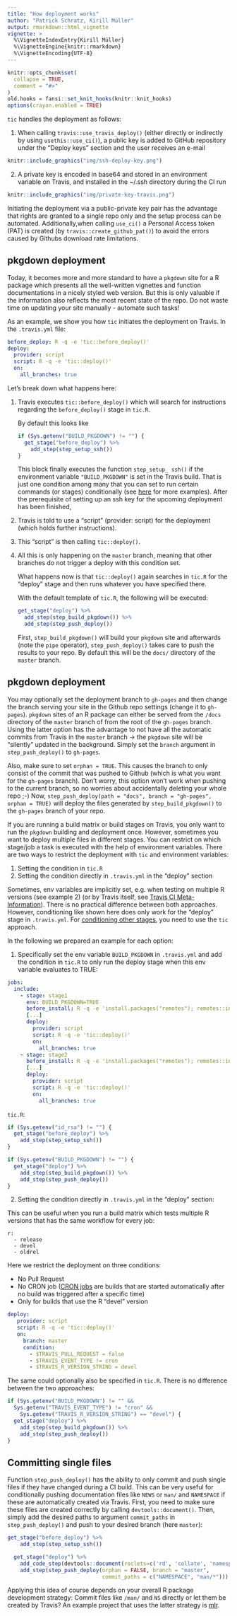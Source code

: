 ```yaml
---
title: "How deployment works"
author: "Patrick Schratz, Kirill Müller"
output: rmarkdown::html_vignette
vignette: >
  %\VignetteIndexEntry{Kirill Müller}
  %\VignetteEngine{knitr::rmarkdown}
  %\VignetteEncoding{UTF-8}
---
```


```r
knitr::opts_chunk$set(
  collapse = TRUE,
  comment = "#>"
)
old.hooks = fansi::set_knit_hooks(knitr::knit_hooks)
options(crayon.enabled = TRUE)
```

`tic` handles the deployment as follows:

1. When calling `travis::use_travis_deploy()` (either directly or indirectly by using `usethis::use_ci()`), a public key is added to GitHub repository under the "Deploy keys" section and the user receives an e-mail

```r
knitr::include_graphics("img/ssh-deploy-key.png")
```

2. A private key is encoded in base64 and stored in an environment variable on Travis, and installed in the ~/.ssh directory during the CI run

```r
knitr::include_graphics("img/private-key-travis.png")
```

Initiating the deployment via a public-private key pair has the advantage that rights are granted to a single repo only and the setup process can be automated.
Additionally,when calling `use_ci()` a Personal Access token (PAT) is created (by `travis::create_github_pat()`) to avoid the errors caused by Githubs download rate limitations. 

## pkgdown deployment

Today, it becomes more and more standard to have a `pkgdown` site for a R package which presents all the well-written vignettes and function documentations in a nicely styled web version.
But this is only valuable if the information also reflects the most recent state of the repo.
Do not waste time on updating your site manually - automate such tasks!

As an example, we show you how `tic` initiates the deployment on Travis.
In the `.travis.yml` file: 

```yml
before_deploy: R -q -e 'tic::before_deploy()'
deploy:
  provider: script
  script: R -q -e 'tic::deploy()'
  on:
    all_branches: true
```

Let's break down what happens here:

1. Travis executes `tic::before_deploy()` which will search for instructions regarding the `before_deploy()` stage in `tic.R`. 

    By default this looks like

    ```r
    if (Sys.getenv("BUILD_PKGDOWN") != "") {
      get_stage("before_deploy") %>%
        add_step(step_setup_ssh())
    }
    ```

    This block finally executes the function `step_setup_ ssh()` if the environment variable `"BUILD_PKGDOWN"` is set in the Travis build.
    That is just one condition among many that you can set to run certain commands (or stages) conditionally (see [here](advanced.html#running-stages-conditionally) for more examples).
    After the prerequisite of setting up an ssh key for the upcoming deployment has been finished, 

2. Travis is told to use a "script" (provider: script) for the deployment (which holds further instructions).

3. This "script" is then calling `tic::deploy()`.

4. All this is only happening on the `master` branch, meaning that other branches do not trigger a deploy with this condition set.

    What happens now is that `tic::deploy()` again searches in `tic.R` for the "deploy" stage and then runs whatever you have specified there.

    With the default template of `tic.R`, the following will be executed:

    ```r
    get_stage("deploy") %>%
      add_step(step_build_pkgdown()) %>% 
      add_step(step_push_deploy())
    ```

    First, `step_build_pkgdown()` will build your `pkgdown` site and afterwards (note the `pipe` operator), `step_push_deploy()` takes care to push the results to your repo.
    By default this will be the `docs/` directory of the `master` branch.


## pkgdown deployment

You may optionally set the deployment branch to `gh-pages` and then change the branch serving your site in the Github repo settings (change it to `gh-pages`).
`pkgdown` sites of an R package can either be served from the `/docs` directory of the `master` branch of from the root of the `gh-pages` branch.
Using the latter option has the advantage to not have all the automatic commits from Travis in the `master` branch -> the `pkgdown` site will be "silently" updated in the background.
Simply set the `branch` argument in `step_push_deploy()` to `gh-pages`.

Also, make sure to set `orphan = TRUE`.
This causes the branch to only consist of the commit that was pushed to Github (which is what you want for the `gh-pages` branch).
Don't worry, this option won't work when pushing to the current branch, so no worries about accidentally deleting your whole repo ;-)
Now, `step_push_deploy(path = "docs", branch = "gh-pages", orphan = TRUE)` will deploy the files generated by `step_build_pkgdown()` to the `gh-pages` branch of your repo.

If you are running a build matrix or build stages on Travis, you only want to run the `pkgdown` building and deployment once.
However, sometimes you want to deploy multiple files in different stages.
You can restrict on which stage/job a task is executed with the help of environment variables.
There are two ways to restrict the deployment with `tic` and environment variables: 

1. Setting the condition in `tic.R`
2. Setting the condition directly in `.travis.yml` in the "deploy" section

Sometimes, env variables are implicitly set, e.g. when testing on multiple R versions (see example 2) (or by Travis itself, see [Travis CI Meta-Information](advanced.html#travis-ci-meta-information)).
There is no practical difference between both approaches.
However, conditioning like shown here does only work for the "deploy" stage in `.travis.yml`.
For [conditioning other stages](advanced.html#running-stages-conditionally), you need to use the `tic` approach.

In the following we prepared an example for each option:

1. Specifically set the env variable `BUILD_PKGDOWN` in `.travis.yml` and add the condition in `tic.R` to only run the deploy stage when this env variable evaluates to TRUE:

```yml
jobs:
  include:
    - stage: stage1
      env: BUILD_PKGDOWN=TRUE
      before_install: R -q -e 'install.packages("remotes"); remotes::install_github("ropenscilabs/tic"); tic::prepare_all_stages(); tic::before_install()'
      [...]
      deploy:
        provider: script
        script: R -q -e 'tic::deploy()'
        on:
          all_branches: true
    - stage: stage2
      before_install: R -q -e 'install.packages("remotes"); remotes::install_github("ropenscilabs/tic"); tic::prepare_all_stages(); tic::before_install()'
      [...]
      deploy:
        provider: script
        script: R -q -e 'tic::deploy()'
        on:
          all_branches: true
```

`tic.R`:

```r
if (Sys.getenv("id_rsa") != "") {
  get_stage("before_deploy") %>%
    add_step(step_setup_ssh())
}

if (Sys.getenv("BUILD_PKGDOWN") != "") {
  get_stage("deploy") %>%
    add_step(step_build_pkgdown()) %>%
    add_step(step_push_deploy())
}
```

2. Setting the condition directly in `.travis.yml` in the "deploy" section:

This can be useful when you run a build matrix which tests multiple R versions that has the same workflow for every job:

```
r:
  - release
  - devel
  - oldrel
```

Here we restrict the deployment on three conditions: 

- No Pull Request
- No CRON job ([CRON jobs](https://docs.travis-ci.com/user/cron-jobs/) are builds that are started automatically after no build was triggered after a specific time)
- Only for builds that use the R "devel" version

```yml
deploy:
   provider: script
   script: R -q -e 'tic::deploy()'
   on:
     branch: master
     condition:
       - $TRAVIS_PULL_REQUEST = false
       - $TRAVIS_EVENT_TYPE != cron
       - $TRAVIS_R_VERSION_STRING = devel
```

The same could optionally also be specified in `tic.R`. 
There is no difference between the two approaches:

```r
if (Sys.getenv("BUILD_PKGDOWN") != "" && 
  Sys.getenv("TRAVIS_EVENT_TYPE") != "cron" && 
    Sys.getenv("TRAVIS_R_VERSION_STRING") == "devel") {
  get_stage("deploy") %>%
    add_step(step_build_pkgdown()) %>%
    add_step(step_push_deploy())
}
```

## Committing single files

Function `step_push_deploy()` has the ability to only commit and push single files if they have changed during a CI build.
This can be very useful for conditionally pushing documentation files like `NEWS` or `man/` and `NAMESPACE` if these are automatically created via Travis.
First, you need to make sure these files are created correctly by calling `devtools::document()`.
Then, simply add the desired paths to argument `commit_paths` in `step_push_deploy()` and push to your desired branch (here `master`):

```r
get_stage("before_deploy") %>%
    add_step(step_setup_ssh())

  get_stage("deploy") %>%
    add_code_step(devtools::document(roclets=c('rd', 'collate', 'namespace'))) %>%
    add_step(step_push_deploy(orphan = FALSE, branch = "master", 
                              commit_paths = c("NAMESPACE", "man/*")))
```

Applying this idea of course depends on your overall R package development strategy: Commit files like `/man/` and `NS` directly or let them be created by Travis? 
An example project that uses the latter strategy is [mlr](https://github.com/mlr-org/mlrng/blob/master/tic.R).
